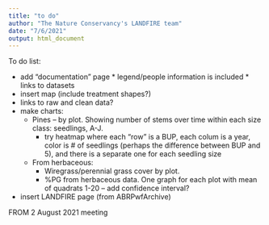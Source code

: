 ```yaml
---
title: "to do"
author: "The Nature Conservancy's LANDFIRE team"
date: "7/6/2021"
output: html_document
---
```


To do list:

* add "documentation" page
        * legend/people information is included
        * links to datasets
* insert map (include treatment shapes?)
* links to raw and clean data?
* make charts:
    * Pines – by plot.  Showing number of stems over time within each size class:  seedlings, A-J.
        * try heatmap where each "row" is a BUP, each colum is a year, color is # of seedlings (perhaps the difference between BUP and 5), and there is a separate one for each seedling size
    * From herbaceous:
        * Wiregrass/perennial grass cover by plot.   
        * %PG from herbaceous data.  One graph for each plot with mean of quadrats 1-20 – add confidence interval?

* insert LANDFIRE page (from ABRPwfArchive)

FROM 2 August 2021 meeting
